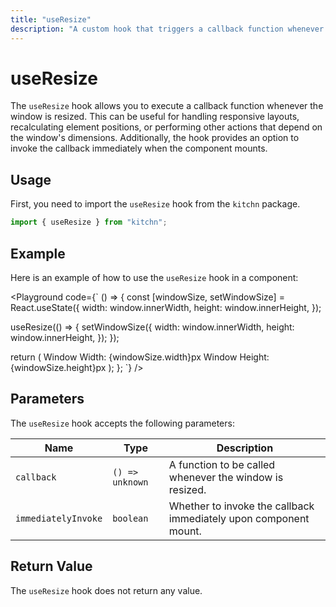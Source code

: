```yaml
---
title: "useResize"
description: "A custom hook that triggers a callback function whenever the window is resized, with an option to invoke the callback immediately upon mounting."
---
```



# useResize

The `useResize` hook allows you to execute a callback function whenever the window is resized. This can be useful for handling responsive layouts, recalculating element positions, or performing other actions that depend on the window's dimensions. Additionally, the hook provides an option to invoke the callback immediately when the component mounts.

## Usage

First, you need to import the `useResize` hook from the `kitchn` package.

```jsx
import { useResize } from "kitchn";
```

## Example

Here is an example of how to use the `useResize` hook in a component:

<Playground
code={`
() => {
  const [windowSize, setWindowSize] = React.useState({
    width: window.innerWidth,
    height: window.innerHeight,
  });

  useResize(() => {
    setWindowSize({
      width: window.innerWidth,
      height: window.innerHeight,
    });
  });

  return (
    <Container>
      <Text>Window Width: {windowSize.width}px</Text>
      <Text>Window Height: {windowSize.height}px</Text>
    </Container>
  );
};
`}
/>

## Parameters

The `useResize` hook accepts the following parameters:

| Name           | Type                                            | Description
|----------------|-------------------------------------------------|---------------------------------------------------
| `callback` | `() => unknown`  | A function to be called whenever the window is resized.
| `immediatelyInvoke` | `boolean`  | Whether to invoke the callback immediately upon component mount.

## Return Value

The `useResize` hook does not return any value.
